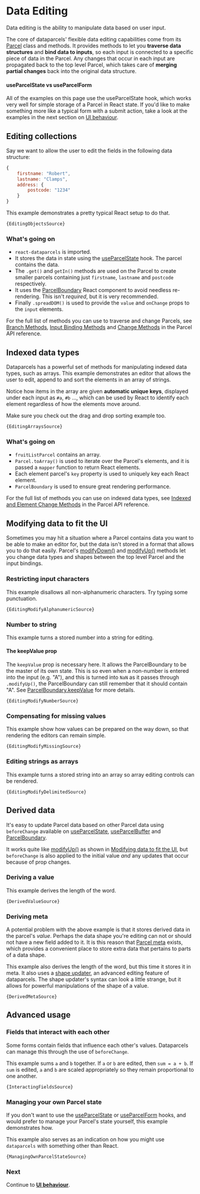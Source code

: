 
# Data Editing

Data editing is the ability to manipulate data based on user input.

The core of dataparcels' flexible data editing capabilities come from its [Parcel](/api/Parcel) class and methods. It provides methods to let you **traverse data structures** and **bind data to inputs**, so each input is connected to a specific piece of data in the Parcel. Any changes that occur in each input are propagated back to the top level Parcel, which takes care of **merging partial changes** back into the original data structure.

#### useParcelState vs useParcelForm

All of the examples on this page use the useParcelState hook, which works very well for simple storage of a Parcel in React state. If you'd like to make something more like a typical form with a submit action, take a look at the examples in the next section on [UI behaviour](/ui-behaviour).

## Editing collections

Say we want to allow the user to edit the fields in the following data structure:

```js
{
    firstname: "Robert",
    lastname: "Clamps",
    address: {
        postcode: "1234"
    }
}
```

This example demonstrates a pretty typical React setup to do that.

<EditingObjects />
<Code language="jsx">{EditingObjectsSource}</Code>

### What's going on

* `react-dataparcels` is imported.
* It stores the data in state using the [useParcelState](/api/useParcelState) hook. The parcel contains the data.
* The `.get()` and `getIn()` methods are used on the Parcel to create smaller parcels containing just `firstname`, `lastname` and `postcode` respectively.
* It uses the [ParcelBoundary](/api/ParcelBoundary) React component to avoid needless re-rendering. This isn't *required*, but it is very recommended.
* Finally `.spreadDOM()` is used to provide the `value` and `onChange` props to the `input` elements.

For the full list of methods you can use to traverse and change Parcels, see [Branch Methods](/api/Parcel#branch_methods), [Input Binding Methods](/api/Parcel#Input-binding-methods) and [Change Methods](/api/Parcel#Change-methods) in the Parcel API reference.

<Divider />

## Indexed data types

Dataparcels has a powerful set of methods for manipulating indexed data types, such as arrays. This example demonstrates an editor that allows the user to edit, append to and sort the elements in an array of strings.

Notice how items in the array are given **automatic unique keys**, displayed under each input as `#a`, `#b` ..., which can be used by React to identify each element regardless of how the elements move around.

<Message>Make sure you check out the <Link to="/ui-behaviour#Drag-and-drop-sorting">drag and drop sorting</Link> example too.</Message>

<EditingArrays />
<Code language="jsx">{EditingArraysSource}</Code>

### What's going on

* `fruitListParcel` contains an array.
* `Parcel.toArray()` is used to iterate over the Parcel's elements, and it is passed a `mapper` function to return React elements.
* Each element parcel's `key` property is used to uniquely key each React element.
* `ParcelBoundary` is used to ensure great rendering performance.

For the full list of methods you can use on indexed data types, see [Indexed and Element Change Methods](/api/Parcel#Indexed-and-element-change-methods) in the Parcel API reference.

<Divider />

## Modifying data to fit the UI

Sometimes you may hit a situation where a Parcel contains data you want to be able to make an editor for, but the data isn't stored in a format that allows you to do that easily. Parcel's [modifyDown()](/api/Parcel#modifyDown()) and [modifyUp()](/api/Parcel#modifyUp()) methods let you change data types and shapes between the top level Parcel and the input bindings.

### Restricting input characters

This example disallows all non-alphanumeric characters. Try typing some punctuation.

<EditingModifyAlphanumeric />
<Code language="jsx">{EditingModifyAlphanumericSource}</Code>

### Number to string

This example turns a stored number into a string for editing.

#### The keepValue prop

The `keepValue` prop is necessary here. It allows the ParcelBoundary to be the master of its own state.
This is so even when a non-number is entered into the input (e.g. "A"), and this is turned into `NaN` as it passes through `.modifyUp()`, the ParcelBoundary can still remember that it should contain "A". See [ParcelBoundary.keepValue](/api/ParcelBoundary#keepValue) for more details.

<EditingModifyNumber />
<Code language="jsx">{EditingModifyNumberSource}</Code>

### Compensating for missing values

This example show how values can be prepared on the way down, so that rendering the editors can remain simple.

<EditingModifyMissing />
<Code language="jsx">{EditingModifyMissingSource}</Code>

### Editing strings as arrays

This example turns a stored string into an array so array editing controls can be rendered.

<EditingModifyDelimited />
<Code language="jsx">{EditingModifyDelimitedSource}</Code>

<Divider />

## Derived data

It's easy to update Parcel data based on other Parcel data using `beforeChange` available on [useParcelState](/api/useParcelState#beforeChange), [useParcelBuffer](/api/useParcelBuffer#beforeChange) and [ParcelBoundary](/api/ParcelBoundary#beforeChange).

It works quite like [modifyUp()](/api/Parcel#modifyUp()) as shown in [Modifying data to fit the UI](/data-editing#Modifying-data-to-fit-the-UI), but `beforeChange` is also applied to the initial value *and* any updates that occur because of prop changes.

### Deriving a value

This example derives the length of the word.

<DerivedValue />
<Code language="jsx">{DerivedValueSource}</Code>

### Deriving meta

A potential problem with the above example is that it stores derived data in the parcel's *value*. Perhaps the data shape you're editing can not or should not have a new field added to it. It is this reason that [Parcel meta](/parcel-meta) exists, which provides a convenient place to store extra data that pertains to parts of a data shape.

This example also derives the length of the word, but this time it stores it in meta. It also uses a [shape updater](/api/ParcelShape), an advanced editing feature of dataparcels. The shape updater's syntax can look a little strange, but it allows for powerful manipulations of the shape of a value.

<DerivedMeta />
<Code language="jsx">{DerivedMetaSource}</Code>

<Divider />

## Advanced usage

### Fields that interact with each other

Some forms contain fields that influence each other's values. Dataparcels can manage this through the use of `beforeChange`.

This example sums `a` and `b` together. If `a` or `b` are edited, then `sum = a + b`.
If `sum` is edited, `a` and `b` are scaled appropriately so they remain proportional to one another.

<InteractingFields />
<Code language="jsx">{InteractingFieldsSource}</Code>

<Divider />

### Managing your own Parcel state

If you don't want to use the [useParcelState](/api/useParcelState) or [useParcelForm](/api/useParcelForm) hooks, and would prefer to manage your Parcel's state yourself, this example demonstrates how.

This example also serves as an indication on how you might use `dataparcels` with something other than React.

<ManagingOwnParcelState />
<Code language="jsx">{ManagingOwnParcelStateSource}</Code>

### Next

Continue to **[UI behaviour](/ui-behaviour)**.
